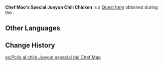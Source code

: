 {{Item Infobox
|id           = 100889
|image        = Item Jueyun Chili Chicken.png
|type         = Quest Items
|description  = [[Jueyun Chili Chicken]] specially made by [[Chef Mao]]. [[Seagrass]] and [[Sea Ganoderma|Sea Cucumber]] were added in the process, and one wonders how the result might taste...
|source1      = [[The Gourmet Supremos: Breakthrough Thinking]]
|quest        = The Gourmet Supremos: Breakthrough Thinking
|related_type = Variant
|related_item = Jueyun Chili Chicken
}}
'''Chef Mao's Special Jueyun Chili Chicken''' is a [[Quest Item]] obtained during the {{Quest|The Gourmet Supremos: Breakthrough Thinking}}.

==Other Languages==
{{Other Languages
|default_hidden = 1
|en      = Chef Mao's Special Jueyun Chili Chicken
|zhs     = 卯师傅特制香嫩椒椒鸡
|zhs_rm  = Mǎo Shīfù Tèzhì Xiāngnèn Jiāo-jiāo Jī
|zht     = 卯師傅特製香嫩椒椒雞
|zht_rm  = Mǎo Shīfù Tèzhì Xiāngnèn Jiāo-jiāo Jī
|ja      = 卯師匠特製椒椒鶏
|ja_rm   = U-shishou Tokusei Jojojii{{Assumed}}
|ko      = 묘 사부 특제 절운고추 치킨
|ko_rm   = Myo Sabu Teukjje Jeorungochu Chikin
|es      = Pollo al chile Jueyun especial del Chef Mao
|fr      = Poulet pimenté de Jueyun spécial du chef Mao
|ru      = Особая острая курица на пару шеф-повара Мао
|th      = Jueyun Chili Chicken สุดพิเศษของเชฟ Mao
|th_rm   = 
|vi      = Gà Cay Nồng Đặc Biệt
|de      = Koch Maos besondere kalte Geflügelhäppchen
|id      = Jueyun Chili Chicken Spesial Koki Mao
|pt      = Frango de Pimenta de Jueyun Especial do Chef Mao
|tr      = Şef Mao'nun Özel Acılı Jueyun Tavuğu
|it      = Pollo al peperoncino di Jueyun speciale dello chef Mao
}}

==Change History==
{{Change History|2.0}}

[[es:Pollo al chile Jueyun especial del Chef Mao]]
